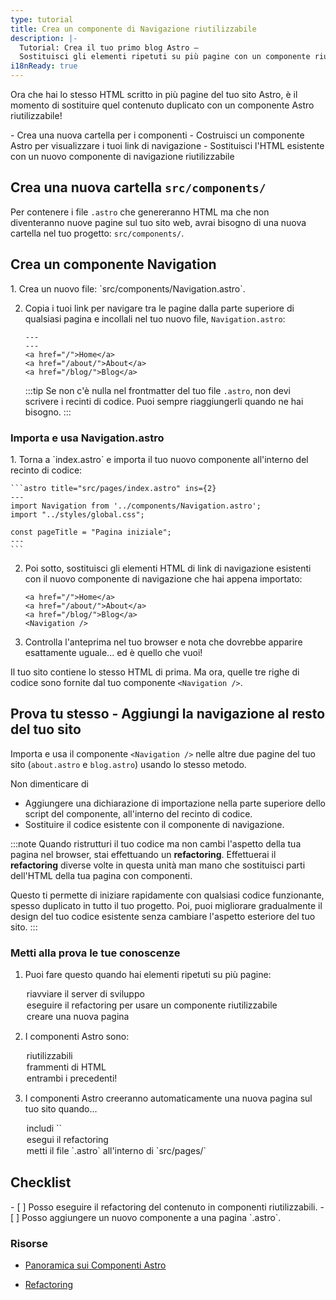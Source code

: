 ```yaml
---
type: tutorial
title: Crea un componente di Navigazione riutilizzabile
description: |-
  Tutorial: Crea il tuo primo blog Astro —
  Sostituisci gli elementi ripetuti su più pagine con un componente riutilizzabile
i18nReady: true
---
```


Ora che hai lo stesso HTML scritto in più pagine del tuo sito Astro, è il momento di sostituire quel contenuto duplicato con un componente Astro riutilizzabile!

<PreCheck>
  - Crea una nuova cartella per i componenti
  - Costruisci un componente Astro per visualizzare i tuoi link di navigazione
  - Sostituisci l'HTML esistente con un nuovo componente di navigazione riutilizzabile
</PreCheck>

## Crea una nuova cartella `src/components/`

Per contenere i file `.astro` che genereranno HTML ma che non diventeranno nuove pagine sul tuo sito web, avrai bisogno di una nuova cartella nel tuo progetto: `src/components/`.


## Crea un componente Navigation

<Steps>
1. Crea un nuovo file: `src/components/Navigation.astro`.

2. Copia i tuoi link per navigare tra le pagine dalla parte superiore di qualsiasi pagina e incollali nel tuo nuovo file, `Navigation.astro`:

    ```astro title="src/components/Navigation.astro" "---"
    ---
    ---
    <a href="/">Home</a>
    <a href="/about/">About</a>
    <a href="/blog/">Blog</a>
    ```
    :::tip
    Se non c'è nulla nel frontmatter del tuo file `.astro`, non devi scrivere i recinti di codice. Puoi sempre riaggiungerli quando ne hai bisogno.
    :::
</Steps>

### Importa e usa Navigation.astro

<Steps>
1. Torna a `index.astro` e importa il tuo nuovo componente all'interno del recinto di codice:

    ```astro title="src/pages/index.astro" ins={2}
    ---
    import Navigation from '../components/Navigation.astro';
    import "../styles/global.css";

    const pageTitle = "Pagina iniziale";
    ---
    ```

2. Poi sotto, sostituisci gli elementi HTML di link di navigazione esistenti con il nuovo componente di navigazione che hai appena importato:

    ```astro title="src/pages/index.astro" del={1-3} ins={4}
    <a href="/">Home</a>
    <a href="/about/">About</a>
    <a href="/blog/">Blog</a>
    <Navigation />
    ```

3. Controlla l'anteprima nel tuo browser e nota che dovrebbe apparire esattamente uguale... ed è quello che vuoi!
</Steps>

Il tuo sito contiene lo stesso HTML di prima. Ma ora, quelle tre righe di codice sono fornite dal tuo componente `<Navigation />`.

<Box icon="puzzle-piece">

## Prova tu stesso - Aggiungi la navigazione al resto del tuo sito

Importa e usa il componente `<Navigation />` nelle altre due pagine del tuo sito (`about.astro` e `blog.astro`) usando lo stesso metodo.

Non dimenticare di
- Aggiungere una dichiarazione di importazione nella parte superiore dello script del componente, all'interno del recinto di codice.
- Sostituire il codice esistente con il componente di navigazione.

</Box>

:::note
Quando ristrutturi il tuo codice ma non cambi l'aspetto della tua pagina nel browser, stai effettuando un **refactoring**. Effettuerai il **refactoring** diverse volte in questa unità man mano che sostituisci parti dell'HTML della tua pagina con componenti.

Questo ti permette di iniziare rapidamente con qualsiasi codice funzionante, spesso duplicato in tutto il tuo progetto. Poi, puoi migliorare gradualmente il design del tuo codice esistente senza cambiare l'aspetto esteriore del tuo sito.
:::



<Box icon="question-mark">

### Metti alla prova le tue conoscenze



1. Puoi fare questo quando hai elementi ripetuti su più pagine:
    <MultipleChoice>
      <Option>
        riavviare il server di sviluppo
      </Option>
      <Option isCorrect>
        eseguire il refactoring per usare un componente riutilizzabile
      </Option>
      <Option>
        creare una nuova pagina
      </Option>
    </MultipleChoice>

2. I componenti Astro sono:
    <MultipleChoice>
      <Option>
        riutilizzabili
      </Option>
      <Option>
        frammenti di HTML
      </Option>
      <Option isCorrect>
        entrambi i precedenti!
      </Option>
    </MultipleChoice>

3. I componenti Astro creeranno automaticamente una nuova pagina sul tuo sito quando...
    <MultipleChoice>
      <Option>
        includi `<html></html>`
      </Option>
      <Option>
        esegui il refactoring
      </Option>
      <Option isCorrect>
        metti il file `.astro` all'interno di `src/pages/`
      </Option>
    </MultipleChoice>
</Box>

<Box icon="check-list">

## Checklist

<Checklist>
- [ ] Posso eseguire il refactoring del contenuto in componenti riutilizzabili.
- [ ] Posso aggiungere un nuovo componente a una pagina `.astro`.
</Checklist>

</Box>

### Risorse

- [Panoramica sui Componenti Astro](/it/basics/astro-components/)

- [Refactoring](https://refactoring.com/) <Badge class="neutral-badge" text="external" />
